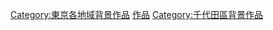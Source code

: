 {{DEFAULTSORT:Nagata}}
[[Category:東京各地域背景作品|Category:東京各地域背景作品]]
[[Category:永田町|作品]]
[[Category:千代田區背景作品|Category:千代田區背景作品]]